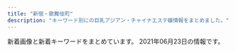 ```yaml
---
title: "新宿・歌舞伎町"
description: "キーワード別にの巨乳アジアン・チャイナエステ嬢情報をまとめました。"
---
```


新着画像と新着キーワードをまとめています。
2021年06月23日の情報です。

<DmmAffiliateIns />
<KeywordTable
  shops={
    [
    {
        "keywords": {},
        "name": "\u7fbd\u8863\uff5e\u306f\u3054\u308d\u3082\uff5e",
        "url": "https://www.hagoromo.tokyo/",
        "img_links": [
            "https://static.wixstatic.com/media/1f1430_184f66b9eb914c26b47be78d54152284~mv2.jpg",
            "https://static.wixstatic.com/media/1f1430_2511e8409a39492bab1eeffd58a5eb1f~mv2.jpg",
            "https://static.wixstatic.com/media/1f1430_d26df1a13af049c9a7afeac5e58c5323~mv2.jpg",
            "https://static.wixstatic.com/media/1f1430_7ff5719c25b243d18c7fb6db890677f9~mv2.jpg",
            "https://static.wixstatic.com/media/1f1430_b6622178bf9c45a68912520b4b2de175~mv2.png",
            "https://static.wixstatic.com/media/1f1430_704c1cfac22b4288a4aaa588c496ab40~mv2.jpg",
            "https://static.wixstatic.com/media/1f1430_4b2c5243bdbe40858057386a16dce231~mv2.png",
            "https://static.wixstatic.com/media/1f1430_27c850c6656448c68b705e2a69f8d3e0~mv2.png",
            "https://static.wixstatic.com/media/1f1430_d0a7ae614e0b423886aa6d1beca9a87a~mv2.jpg",
            "https://static.wixstatic.com/media/1f1430_f16ba939f42f47d688a43ba736f9d100~mv2.jpg",
            "https://static.wixstatic.com/media/1f1430_890ca68d29e04e7a8c96e4198a653ed3~mv2.jpg",
            "https://static.wixstatic.com/media/1f1430_c12fa837f18643e8a167f283f823ecd9~mv2.jpg",
            "https://static.wixstatic.com/media/1f1430_0ea86bd4429f44fa96f0a1277a1c2d6e~mv2.jpg",
            "https://static.wixstatic.com/media/1f1430_c48456140f404f1eb9a47dfd01d1d032~mv2.jpg",
            "https://static.wixstatic.com/media/1f1430_5b6db55133674387b978465361d1f5af~mv2.jpg",
            "https://static.wixstatic.com/media/1f1430_c572ee153c0c46e096e6301fe82e2f11~mv2.jpg",
            "https://static.wixstatic.com/media/1f1430_8e7ae52f03b14e31be6ff7b1038f2896~mv2.jpg",
            "https://static.wixstatic.com/media/1f1430_e5113a1a86b8410db0438745823a2d2c~mv2.png",
            "https://static.wixstatic.com/media/1f1430_f4c9cbbcc36c44f1a8be8eb3138b0b46~mv2.jpg",
            "https://static.wixstatic.com/media/1f1430_04f93cdec45f4c4e8d0fa69dc26b3e38~mv2.jpg",
            "https://static.wixstatic.com/media/1f1430_d824a82ebc40424facf31978d80b293b~mv2.png",
            "https://static.wixstatic.com/media/1f1430_e11d2a49cf1a4130a10a3e09053a46fc~mv2.png",
            "https://static.wixstatic.com/media/1f1430_4ef445c14af547ffb085a4c73252e22c~mv2.jpg"
        ],
        "station": "JR\u65b0\u5bbf\u99c5\u6771\u53e3\u30fb\u6b4c\u821e\u4f0e\u753a"
    },
    {
        "keywords": {
            "87": 8,
            "E": 8,
            "85": 4,
            "C": 8,
            "86": 4
        },
        "img_links": [
            "http://sakura-relax.net/images/cg06.jpg",
            "http://sakura-relax.net/images/cg03.jpg",
            "http://sakura-relax.net/images/cg07.jpg",
            "http://sakura-relax.net/images/tel.png",
            "http://sakura-relax.net/images/kan.jpg",
            "http://sakura-relax.net/images/top-img02.png",
            "http://sakura-relax.net/images/qrc.png",
            "http://sakura-relax.net/images/top-img01.png",
            "http://sakura-relax.net/link/menlog.jpg",
            "http://sakura-relax.net/images/cg04.jpg"
        ],
        "station": "\u65b0\u5bbf\u4e09\u4e01\u76ee\u99c5E1\u51fa\u53e3",
        "url": "http://sakura-relax.net/",
        "name": "\u697d\u697d-\u30e9\u30af\u30e9\u30af-"
    },
    {
        "img_links": [
            "http://ciretva.xyz/uploads/201021/1-201021155925315.jpg",
            "http://ciretva.xyz/uploads/210601/1-2106011H604649.jpg",
            "http://ciretva.xyz/picture/room1.jpg",
            "http://ciretva.xyz/picture/face_bj1.png",
            "http://ciretva.xyz/uploads/201021/1-201021155T9631.jpg",
            "http://ciretva.xyz/picture/pick.jpg",
            "http://ciretva.xyz/picture/news.jpg",
            "http://ciretva.xyz/picture/room2.jpg",
            "http://ciretva.xyz/uploads/210601/1-2106011H615V5.jpg",
            "http://ciretva.xyz/uploads/201021/1-201021155932238.jpg",
            "http://ciretva.xyz/picture/s_staff.png",
            "http://ciretva.xyz/picture/face.jpg",
            "http://ciretva.xyz/picture/top.jpg",
            "http://ciretva.xyz/picture/room3.jpg",
            "http://ciretva.xyz/picture/room4.jpg",
            "http://ciretva.xyz/uploads/201021/1-201021155T02L.jpg"
        ],
        "name": "\u4f73\u7e01 \uff5e\u304b\u3048\u3093\uff5e",
        "url": "http://ciretva.xyz/",
        "keywords": {
            "86": 2,
            "D": 3
        },
        "station": "\u897f\u6b66\u65b0\u5bbf\u99c5\u5317\u53e3"
    },
    {
        "url": "https://shinjuku-mensesthe.com/",
        "keywords": {},
        "station": "JR\u65b0\u5bbf\u99c5\u6771\u53e3",
        "img_links": [
            "https://shinjuku-mensesthe.com/images/footer-r.png",
            "https://shinjuku-mensesthe.com/images/camp.png",
            "https://shinjuku-mensesthe.com/staff/hikaru-s1.jpg",
            "https://shinjuku-mensesthe.com/button/blog.png",
            "https://shinjuku-mensesthe.com/images/main-sp.jpg",
            "https://shinjuku-mensesthe.com/room/room-l1.jpg",
            "https://shinjuku-mensesthe.com/icon/facebook.png",
            "https://shinjuku-mensesthe.com/menu/info.png",
            "https://shinjuku-mensesthe.com/images/top2.jpg",
            "https://shinjuku-mensesthe.com/staff/yuki-s1.jpg",
            "https://shinjuku-mensesthe.com/images/footer-l.png",
            "https://shinjuku-mensesthe.com/icon/twitter.png",
            "https://shinjuku-mensesthe.com/staff/kana-l1.jpg",
            "https://shinjuku-mensesthe.com/staff/arisa-l1.jpg",
            "https://shinjuku-mensesthe.com/staff/yuki-l1.jpg",
            "https://shinjuku-mensesthe.com/staff/seira-s1.jpg",
            "https://shinjuku-mensesthe.com/images/top1.jpg",
            "https://shinjuku-mensesthe.com/images/qrcode.png",
            "https://shinjuku-mensesthe.com/massage/2021/03/27/blog.jpg",
            "https://shinjuku-mensesthe.com/images/top3.jpg",
            "https://shinjuku-mensesthe.com/massage/2020/10/05/yuki-s1.jpg",
            "https://shinjuku-mensesthe.com/massage/2020/07/31/covit19.jpg",
            "https://shinjuku-mensesthe.com/staff/seira-l1.jpg",
            "https://shinjuku-mensesthe.com/staff/hikaru-l1.jpg",
            "https://shinjuku-mensesthe.com/staff/arisa-s1.jpg",
            "https://shinjuku-mensesthe.com/icon/yelp.png",
            "https://shinjuku-mensesthe.com/images/clear.png",
            "https://shinjuku-mensesthe.com/staff/hana-l1.jpg",
            "https://shinjuku-mensesthe.com/icon/line.png",
            "https://shinjuku-mensesthe.com/staff/shiori-s1.jpg",
            "https://shinjuku-mensesthe.com/menu/blog.png",
            "https://shinjuku-mensesthe.com/massage/2020/09/14/hana-s1.jpg",
            "https://shinjuku-mensesthe.com/staff/kana-s1.jpg",
            "https://shinjuku-mensesthe.com/massage/2020/10/21/risa-s1.jpg",
            "https://shinjuku-mensesthe.com/room/room-l3.jpg",
            "https://shinjuku-mensesthe.com/room/room-l2.jpg",
            "https://shinjuku-mensesthe.com/button/staff.png",
            "https://scdn.line-apps.com/n/line_add_friends/btn/ja.png",
            "https://shinjuku-mensesthe.com/images/main-top.jpg",
            "https://shinjuku-mensesthe.com/menu/home.png",
            "https://shinjuku-mensesthe.com/massage/2020/08/16/riri-s1.jpg",
            "https://shinjuku-mensesthe.com/images/main-small.jpg",
            "https://shinjuku-mensesthe.com/menu/staff.png",
            "https://shinjuku-mensesthe.com/staff/hana-s1.jpg",
            "https://shinjuku-mensesthe.com/images/header3.png",
            "https://shinjuku-mensesthe.com/images/flower.png",
            "https://shinjuku-mensesthe.com/button/home.png",
            "https://shinjuku-mensesthe.com/room/room-l4.jpg",
            "https://shinjuku-mensesthe.com/link/mens-esthe.png"
        ],
        "name": "\u5915\u9727 \u3086\u3046\u304e\u308a"
    },
    {
        "name": "\u7652\u3057\u306e\u5bbf",
        "img_links": [
            "http://aes-aroma.com/staff/yuri/01.jpg",
            "http://aes-aroma.com/staff/yoko/01.jpg",
            "http://aes-aroma.com/staff/yoko/02.jpg",
            "http://aes-aroma.com/img/ttl_pickup.png",
            "http://aes-aroma.com/img/ttl_rec.png",
            "http://aes-aroma.com/staff/koko/01.jpg",
            "http://aes-aroma.com/staff/kaori/01.jpg",
            "http://aes-aroma.com/staff/mimi/01.jpg",
            "http://aes-aroma.com/pic/head.png",
            "http://aes-aroma.com/img/ttl_tnew.png",
            "http://aes-aroma.com/img/ttl_mobile.png",
            "http://aes-aroma.com/staff/ai/01.jpg",
            "http://aes-aroma.com/img/ttl_staff.png",
            "http://aes-aroma.com/staff/miki/01.jpg",
            "http://aes-aroma.com/staff/nana/01.jpg",
            "http://aes-aroma.com/staff/megumi/01.jpg",
            "http://aes-aroma.com/i/files/homeimg.jpg"
        ],
        "station": "JR\u65b0\u5bbf\u99c5\u5357\u53e3",
        "url": "http://aes-aroma.com/",
        "keywords": {
            "C": 18
        }
    },
    {
        "url": "http://www.night.ne.jp/tokyo/gyoen/",
        "station": "\u65b0\u5bbf\u5fa1\u82d1\u524d\u99c53\u756a\u51fa\u53e3",
        "keywords": {},
        "name": "\u5fa1\u82d1 -\u304e\u3087\u3048\u3093-",
        "img_links": [
            "http://www.night.ne.jp/tokyo/gyoen/img/index_top.jpg",
            "http://www.night.ne.jp/_format/W/img/whats_news.jpg",
            "http://www.night.ne.jp/nightnet/img/9.jpg",
            "http://www.night.ne.jp/nightnet/img/15.jpg",
            "http://www.night.ne.jp/nightnet/img/14.jpg",
            "http://www.night.ne.jp/nightnet/img/7.jpg",
            "http://www.night.ne.jp/tokyo/gyoen/img/skill_3.jpg",
            "http://www.night.ne.jp/nightnet/img/11.jpg",
            "http://www.night.ne.jp/nightnet/img/4.jpg",
            "http://www.night.ne.jp/nightnet/img/16.jpg",
            "http://www.night.ne.jp/tokyo/gyoen/img/view_2.jpg",
            "http://www.night.ne.jp/tokyo/gyoen/img/skill_2.jpg",
            "http://www.night.ne.jp/tokyo/gyoen/img/index.jpg",
            "http://www.night.ne.jp/nightnet/img/6.jpg",
            "http://www.night.ne.jp/nightnet/img/8.jpg",
            "http://www.night.ne.jp/tokyo/gyoen/img/skill_1.jpg",
            "http://www.night.ne.jp/tokyo/gyoen/img/index_skill.jpg",
            "http://www.night.ne.jp/nightnet/img/3.jpg",
            "http://www.night.ne.jp/_format/W/img/index_enter_1.jpg",
            "http://www.night.ne.jp/_format/W/img/whats_view.jpg",
            "http://www.night.ne.jp/_format/W/img/whats_skill.jpg",
            "http://www.night.ne.jp/tokyo/gyoen/img/view_1.jpg",
            "http://www.night.ne.jp/nightnet/img/17.jpg",
            "http://www.night.ne.jp/tokyo/gyoen/img/qr_code.jpg",
            "http://www.night.ne.jp/nightnet/img/12a.jpg",
            "http://www.night.ne.jp/nightnet/img/1.jpg",
            "http://www.night.ne.jp/tokyo/gyoen/img/view_4.jpg",
            "http://www.night.ne.jp/nightnet/img/13.jpg",
            "http://www.night.ne.jp/nightnet/img/10.jpg",
            "http://www.night.ne.jp/nightnet/img/5.jpg",
            "http://www.night.ne.jp/tokyo/gyoen/img/index_view.jpg",
            "http://www.night.ne.jp/tokyo/gyoen/img/view_3.jpg",
            "http://www.night.ne.jp/nightnet/img/2.jpg"
        ]
    },
    {
        "keywords": {},
        "station": "JR\u65b0\u5bbf\u99c5\u6771\u53e3",
        "url": "http://relaxia.work/",
        "img_links": [
            "http://relaxia.work/images/ico01.png",
            "http://relaxia.work/images/link_nav05.jpg",
            "http://relaxia.work/images/top_slider01.jpg",
            "http://relaxia.work/img/haru1.jpg",
            "http://relaxia.work/images/note.jpg",
            "http://relaxia.work/images/info1.jpg",
            "http://relaxia.work/images/link_nav04.jpg",
            "http://relaxia.work/images/link_nav03.jpg",
            "http://relaxia.work/images/link_nav01.jpg",
            "http://relaxia.work/img/yuki1.jpg",
            "http://relaxia.work/images/sp_top.jpg",
            "http://relaxia.work/images/top.png",
            "http://relaxia.work/images/side_mobile.jpg",
            "http://relaxia.work/images/link_nav02.jpg",
            "http://relaxia.work/images/info2.jpg",
            "http://relaxia.work/img/sizuka1.jpg",
            "http://relaxia.work/images/info3.jpg",
            "http://relaxia.work/images/link_nav06.jpg",
            "http://relaxia.work/images/side_tel.jpg",
            "http://relaxia.work/images/side_link.jpg"
        ],
        "name": "\u30ea\u30e9\u30af\u30b7\u30a2\u30fc"
    },
    {
        "keywords": {
            "86": 14,
            "87": 14,
            "D": 28,
            "85": 14,
            "\u80f8": 2,
            "E": 14
        },
        "url": "http://yurali.oks.bz/",
        "name": "\u6c17\u697d",
        "img_links": [
            "http://yurali.oks.bz/images/content.jpg",
            "http://yurali.oks.bz/images/right.jpg",
            "http://yurali.oks.bz/images/top.jpg",
            "http://yurali.oks.bz/images/s2.jpg",
            "http://yurali.oks.bz/images/mobile.jpg",
            "http://yurali.oks.bz/images/room2.jpg",
            "http://yurali.oks.bz/images/kanban.jpg",
            "http://yurali.oks.bz/images/room3.jpg",
            "http://yurali.oks.bz/images/acc4.jpg",
            "http://yurali.oks.bz/images/s3.jpg",
            "http://yurali.oks.bz/images/room1.jpg",
            "http://yurali.oks.bz/images/acc2.jpg",
            "http://yurali.oks.bz/photos/sites/48/2020/09/2020090809340917.jpg",
            "http://yurali.oks.bz/photos/sites/48/2021/03/2021033110254887.jpg",
            "http://yurali.oks.bz/images/acc1.jpg",
            "http://yurali.oks.bz/images/line.jpg",
            "http://yurali.oks.bz/photos/sites/48/2020/09/2020090809341490.jpg",
            "http://yurali.oks.bz/images/s_new.png",
            "http://yurali.oks.bz/images/acc3.jpg",
            "http://yurali.oks.bz/images/s4.jpg",
            "http://yurali.oks.bz/photos/sites/48/2020/09/2020090809341126.jpg",
            "http://yurali.oks.bz/images/s1.jpg",
            "http://yurali.oks.bz/photos/sites/48/2021/03/2021033110254811.jpg",
            "http://yurali.oks.bz/photos/sites/48/2020/06/2020063002493351.jpg",
            "http://yurali.oks.bz/images/room4.jpg"
        ],
        "station": "JR\u65b0\u5bbf\u99c5\u897f\u53e3"
    },
    {
        "url": "https://mens-esthe.xyz/",
        "station": "JR\u65b0\u5bbf\u99c5\u6771\u5357\u53e3",
        "img_links": [
            "https://mens-esthe.xyz/staff/yuuka-l1.jpg",
            "https://mens-esthe.xyz/images/esthe3.jpg",
            "https://mens-esthe.xyz/staff/eri-s2.jpg",
            "https://mens-esthe.xyz/icon/line.png",
            "https://mens-esthe.xyz/staff/eri-l1.jpg",
            "https://mens-esthe.xyz/staff/yuuka-s1.jpg",
            "https://mens-esthe.xyz/staff/kana-s1.jpg",
            "https://mens-esthe.xyz/room/room-l8.jpg",
            "https://mens-esthe.xyz/icon/twitter.png",
            "https://mens-esthe.xyz/room/room-l1.jpg",
            "https://mens-esthe.xyz/staff/yuuka-s2.jpg",
            "https://mens-esthe.xyz/staff/yuuka-l2.jpg",
            "https://mens-esthe.xyz/staff/kana-l1.jpg",
            "https://mens-esthe.xyz/staff/moe-s1.jpg",
            "https://mens-esthe.xyz/images/esthe1.jpg",
            "https://mens-esthe.xyz/staff/kana-l2.jpg",
            "https://mens-esthe.xyz/room/room-l7.jpg",
            "https://mens-esthe.xyz/images/clear.png",
            "https://mens-esthe.xyz/room/room-l6.jpg",
            "https://mens-esthe.xyz/staff/eri-l2.jpg",
            "https://mens-esthe.xyz/images/esthe2.jpg",
            "https://mens-esthe.xyz/staff/moe-l1.jpg",
            "https://mens-esthe.xyz/icon/facebook.png",
            "https://mens-esthe.xyz/footer/footer-staff.png",
            "https://mens-esthe.xyz/room/room-l5.jpg",
            "https://mens-esthe.xyz/images/main-sp.jpg",
            "https://mens-esthe.xyz/footer/footer-tel.png",
            "https://mens-esthe.xyz/images/main1.jpg",
            "https://mens-esthe.xyz/room/room-l3.jpg",
            "https://mens-esthe.xyz/staff/kana-s2.jpg",
            "https://mens-esthe.xyz/icon/yelp.png",
            "https://mens-esthe.xyz/room/room-l4.jpg",
            "https://mens-esthe.xyz/images/qrcode.png",
            "https://mens-esthe.xyz/shinjuku/2021/06/11/4942043_0.jpg",
            "https://mens-esthe.xyz/staff/eri-s1.jpg",
            "https://mens-esthe.xyz/footer/footer-line.png",
            "https://mens-esthe.xyz/room/room-l2.jpg",
            "https://mens-esthe.xyz/images/esthe4.jpg",
            "https://mens-esthe.xyz/images/header3.png"
        ],
        "name": "\u30b8\u30e5\u30ea\u30a2\u30f3",
        "keywords": {
            "84": 5,
            "F": 5,
            "95": 5,
            "86": 10,
            "D": 10
        }
    },
    {
        "url": "http://www.yuuka.info/",
        "keywords": {},
        "name": "\u7652\u83ef \u3086\u3046\u304b",
        "station": "JR\u65b0\u5bbf\u99c5\u6771\u53e3",
        "img_links": [
            "http://www.yuuka.info/images/2.jpg",
            "http://www.yuuka.info/images/ta.jpg",
            "http://www.yuuka.info/images/interior_t.jpg",
            "http://www.yuuka.info/images/tel.jpg",
            "http://www.yuuka.info/images/int2.jpg",
            "http://www.yuuka.info/images/news.jpg",
            "http://www.yuuka.info/images/sys.jpg",
            "http://www.yuuka.info/images/4.jpg",
            "http://www.yuuka.info/img/momo1.jpg",
            "http://www.yuuka.info/images/head.jpg",
            "http://www.yuuka.info/img/rina1.jpg",
            "http://www.yuuka.info/images/rec1.jpg",
            "http://www.yuuka.info/img/sayaka1.jpg",
            "http://www.yuuka.info/images/up.png",
            "http://www.yuuka.info/images/staff_t.jpg",
            "http://www.yuuka.info/images/rec2.jpg",
            "http://www.yuuka.info/images/mobile.jpg",
            "http://www.yuuka.info/images/int1.jpg",
            "http://www.yuuka.info/images/3.jpg",
            "http://www.yuuka.info/images/1.jpg",
            "http://www.yuuka.info/img/miyu1.jpg"
        ]
    },
    {
        "keywords": {
            "89": 1,
            "86": 4,
            "C": 3,
            "F": 1,
            "90": 1,
            "D": 8,
            "87": 2,
            "88": 4
        },
        "img_links": [
            "http://clear-es.net/my_work/images/pic1.png",
            "http://clear-es.net/images/index_12.jpg",
            "http://clear-es.net/uploads/a62d7f24a5b9a4fd5aeef678eb24ef4b.jpg",
            "http://clear-es.net/uploads/f73e8f67358edf8e94cf35d345a7af08.jpg",
            "http://clear-es.net/images/girls_13.jpg",
            "http://clear-es.net/images/index_27.jpg",
            "http://clear-es.net/uploads/0141717ce8be90c90f41c0c8eb5c92fe.jpg",
            "http://clear-es.net/images/service_11.jpg",
            "http://clear-es.net/uploads/09bdd5637edec4bfa3d47a7e9874640b.jpg",
            "http://clear-es.net/yamituki-n/uploads/images/yui01.jpg",
            "http://clear-es.net/images/index_26.jpg",
            "http://clear-es.net/images/index_11.jpg",
            "http://clear-es.net/images/index_21.jpg",
            "http://clear-es.net/images/index_25.jpg",
            "http://clear-es.net/images/index_09.jpg",
            "http://clear-es.net/images/index_28_01.jpg",
            "http://clear-es.net/images/koko_1.jpg",
            "http://clear-es.net/images/gallery_11.jpg",
            "http://clear-es.net/images/index_03.jpg",
            "http://clear-es.net/uploads/d1dd85f8fb55d0e70a55a6dafa8ff601.jpg",
            "http://clear-es.net/uploads/c1f6d0346f5cb109ac62c21a58c7deff.jpg",
            "http://clear-es.net/images/index_23.jpg",
            "http://clear-es.net/images/index_24.jpg",
            "http://clear-es.net/uploads/22c8968348a9acc2dfc9ab0aecb09c27.jpg",
            "http://clear-es.net/images/index_17.jpg",
            "http://clear-es.net/images/index_01.jpg",
            "http://clear-es.net/yamituki-n/uploads/images/satomi21.jpg",
            "http://clear-es.net/yamituki-n/uploads/images/rika55ss.jpg",
            "http://clear-es.net/yamituki-n/uploads/images/mmexport1576417470781.jpg",
            "http://clear-es.net/uploads/97eb17743f96fd7f0551aab0bedd5e6f.jpg",
            "http://clear-es.net/uploads/f426bd85a8f6a9eac87e55b2d44c4bd5.jpg",
            "http://clear-es.net/yamituki-n/uploads/images/juri01s.jpg",
            "http://clear-es.net/images/index_13.jpg",
            "http://clear-es.net/uploads/c8a6186524d872100cc89c100d1f3728.jpg",
            "http://clear-es.net/images/index_10.jpg",
            "http://clear-es.net/images/index_18.jpg",
            "http://clear-es.net/yamituki-n/uploads/images/rena01.jpg",
            "http://clear-es.net/uploads/2aa97908694153fb149943f0b8445352.jpg",
            "http://clear-es.net/yamituki-n/uploads/images/satomi2.jpg",
            "http://clear-es.net/yamituki-n/uploads/images/rena02.jpg",
            "http://clear-es.net/images/index_14.jpg",
            "http://clear-es.net/images/index_28.jpg",
            "http://clear-es.net/images/girls_03.jpg",
            "http://clear-es.net/images/index_02.jpg",
            "http://clear-es.net/images/index_05.jpg",
            "http://clear-es.net/images/index_08.jpg",
            "http://clear-es.net/yamituki-n/uploads/images/emi3.jpg",
            "http://clear-es.net/images/index_19.jpg",
            "http://clear-es.net/uploads/cec0ed392fe00d8e3ff867c0625809e6.jpg",
            "http://clear-es.net/images/index_06.jpg",
            "http://clear-es.net/images/girls_11.jpg",
            "http://clear-es.net/uploads/10299154955d10c3b815a5638a35a934.jpg",
            "http://clear-es.net/images/index_07.jpg",
            "http://clear-es.net/images/index_15.jpg",
            "http://clear-es.net/images/index_20.jpg",
            "http://clear-es.net/images/index_04.jpg",
            "http://clear-es.net/yamituki-n/uploads/images/mimi-01s.jpg",
            "http://clear-es.net/yamituki-n/uploads/images/mika03s.jpg"
        ],
        "name": "CLEAR-\u30af\u30ea\u30a2-",
        "station": "\u897f\u6b66\u65b0\u5bbf\u99c5\u5317\u53e3",
        "url": "http://clear-es.net/"
    },
    {
        "station": "JR\u65b0\u5bbf\u99c5\u6771\u53e3",
        "url": "http://hi-msg.com/koyuki/",
        "keywords": {
            "C": 8
        },
        "name": "KOYUKI",
        "img_links": [
            "http://hi-msg.com/koyuki/img/p-11.jpg",
            "http://hi-msg.com/koyuki/img/t-2.png",
            "http://hi-msg.com/koyuki/img/english-t2.png",
            "http://hi-msg.com/koyuki/img/p-2.jpg",
            "http://hi-msg.com/koyuki/img/p-2-1.jpg",
            "http://hi-msg.com/koyuki/img/p-1.jpg",
            "http://hi-msg.com/koyuki/img/kanban4s.jpg",
            "http://hi-msg.com/koyuki/img/p-0.jpg",
            "http://hi-msg.com/koyuki/img/p-3-1.jpg",
            "http://hi-msg.com/koyuki/img/t-1.png",
            "http://hi-msg.com/koyuki/img/card.png",
            "http://hi-msg.com/koyuki/img/english-t4.png",
            "http://hi-msg.com/koyuki/img/p-9.jpg",
            "http://hi-msg.com/koyuki/img/p-8-1.jpg",
            "http://hi-msg.com/koyuki/img/t-3.png",
            "http://hi-msg.com/koyuki/img/tel.png",
            "http://hi-msg.com/koyuki/img/p-7-1.jpg",
            "http://hi-msg.com/koyuki/img/p-8.jpg",
            "http://hi-msg.com/koyuki/img/english-t5.png",
            "http://hi-msg.com/koyuki/img/re.png",
            "http://hi-msg.com/koyuki/img/english-t3.png",
            "http://hi-msg.com/koyuki/img/p-4-1.jpg",
            "http://hi-msg.com/koyuki/img/p-4.jpg",
            "http://hi-msg.com/koyuki/img/p-5.jpg",
            "http://hi-msg.com/koyuki/img/english-t6.png",
            "http://hi-msg.com/koyuki/img/head.png",
            "http://hi-msg.com/koyuki/img/p-3.jpg",
            "http://hi-msg.com/koyuki/img/p-7.jpg",
            "http://hi-msg.com/koyuki/img/p-10.jpg",
            "http://hi-msg.com/koyuki/img/tit.png",
            "http://hi-msg.com/koyuki/img/p-6.jpg",
            "http://hi-msg.com/koyuki/img/p-6-1.jpg",
            "http://hi-msg.com/koyuki/img/english-t1.png",
            "http://hi-msg.com/koyuki/img/kanban4.jpg",
            "http://hi-msg.com/koyuki/img/newstback.png",
            "http://hi-msg.com/koyuki/img/card-english.png",
            "http://hi-msg.com/koyuki/img/botton.png"
        ]
    },
    {
        "url": "http://www.yu-yu.work/",
        "img_links": [
            "http://www.yu-yu.work/images/sys2.jpg",
            "http://www.yu-yu.work/staff/yumi.jpg",
            "http://www.yu-yu.work/images/b1.jpg",
            "http://www.yu-yu.work/images/sys1.jpg",
            "http://www.yu-yu.work/images/6.jpg",
            "http://www.yu-yu.work/staff/misaki.jpg",
            "http://www.yu-yu.work/images/int1.png",
            "http://www.yu-yu.work/images/sys4.jpg",
            "http://www.yu-yu.work/images/ac1.jpg",
            "http://www.yu-yu.work/images/5.jpg",
            "http://www.yu-yu.work/staff/nana.jpg",
            "http://www.yu-yu.work/images/news.jpg",
            "http://www.yu-yu.work/images/ac2.jpg",
            "http://www.yu-yu.work/images/int2.png",
            "http://www.yu-yu.work/images/head.jpg",
            "http://www.yu-yu.work/images/staff_t.jpg",
            "http://www.yu-yu.work/staff/miki.jpg",
            "http://www.yu-yu.work/images/interior_t.jpg",
            "http://www.yu-yu.work/images/b2.jpg",
            "http://www.yu-yu.work/images/2.jpg",
            "http://www.yu-yu.work/images/info.jpg",
            "http://www.yu-yu.work/images/mobile.jpg",
            "http://www.yu-yu.work/img/yumi1.jpg",
            "http://www.yu-yu.work/img/misaki1.jpg",
            "http://www.yu-yu.work/images/line.png",
            "http://www.yu-yu.work/images/7.jpg",
            "http://www.yu-yu.work/images/sys3.jpg",
            "http://www.yu-yu.work/img/miki1.jpg",
            "http://www.yu-yu.work/img/nana1.jpg"
        ],
        "keywords": {},
        "station": "\u897f\u6b66\u65b0\u5bbf\u99c5\u5317\u53e3",
        "name": "\u8679\u83ef \u3044\u308d\u306f"
    },
    {
        "url": "http://genkimorimori.este88.com/",
        "keywords": {},
        "station": "\u897f\u6b66\u65b0\u5bbf\u99c5\u5317\u53e3",
        "img_links": [
            "http://genkimorimori.este88.com/img/kaori1.jpg",
            "http://genkimorimori.este88.com/images/momo1.jpg",
            "http://genkimorimori.este88.com/gals/koko1.jpg",
            "http://genkimorimori.este88.com/images/r02.jpg",
            "http://genkimorimori.este88.com/images/mika1.jpg",
            "http://genkimorimori.este88.com/gals/nnana1.jpg",
            "http://genkimorimori.este88.com/images/koyuki1.jpg",
            "http://genkimorimori.este88.com/images/r01.jpg",
            "http://genkimorimori.este88.com/gals/sayuri1.jpg",
            "http://genkimorimori.este88.com/img/kixyoko1.jpg",
            "http://genkimorimori.este88.com/img/koyuki1.jpg",
            "http://genkimorimori.este88.com/images/ph1.jpg",
            "http://genkimorimori.este88.com/images/kixyoko1.jpg",
            "http://genkimorimori.este88.com/images/r04.jpg",
            "http://genkimorimori.este88.com/images/kaori1.jpg",
            "http://genkimorimori.este88.com/img/mika1.jpg",
            "http://genkimorimori.este88.com/gals/risa1.jpg",
            "http://genkimorimori.este88.com/img/momo1.jpg"
        ],
        "name": "\u5143\u6c17\u30e2\u30ea\u30e2\u30ea"
    },
    {
        "url": "https://gokujo.iest.info/",
        "img_links": [],
        "station": "JR\u65b0\u5bbf\u99c5",
        "keywords": {},
        "name": "\u65b0\u5bbf\u6975\u4e0a\u30e1\u30f3\u30ba\u30a8\u30b9\u30c6"
    },
    {
        "name": "\u30c6\u30bb\u30e9-Tethera-",
        "url": "http://aroma-massage.red/",
        "img_links": [
            "http://aroma-massage.red/images/bg-image-consept.png",
            "http://aroma-massage.red/images/acc1.jpg",
            "http://aroma-massage.red/images/ttl-concept2t.png",
            "http://aroma-massage.red/images/ttl-qrf.png",
            "http://aroma-massage.red/images/img-therapistt.jpg",
            "http://aroma-massage.red/images/img-header-mainvisual01t.jpg",
            "http://aroma-massage.red/images/ttl-concept2.png",
            "http://aroma-massage.red/images/kan.jpg",
            "http://aroma-massage.red/images/ttl-informationt.png",
            "http://aroma-massage.red/images/ttl-qrt.png",
            "http://aroma-massage.red/images/bg-image-consept02.png",
            "http://aroma-massage.red/images/img-link.jpg",
            "http://aroma-massage.red/images/ttl-pickupt.png",
            "http://aroma-massage.red/images/img-therapist.jpg",
            "http://aroma-massage.red/images/txt-header-phonet.png",
            "http://aroma-massage.red/images/bnr-sp-campaign01.jpg",
            "http://aroma-massage.red/images/cg01.jpg",
            "http://aroma-massage.red/images/ttl-therapist.png",
            "http://aroma-massage.red/images/bnr-campaign01.jpg",
            "http://aroma-massage.red/images/ttl-concept.png",
            "http://aroma-massage.red/images/acc.jpg",
            "http://aroma-massage.red/images/cg02.jpg",
            "http://aroma-massage.red/images/ttl-conceptt.png",
            "http://aroma-massage.red/images/img-header-mainvisual01.jpg",
            "http://aroma-massage.red/images/img-linkt.jpg",
            "http://aroma-massage.red/images/ttl-information.png",
            "http://aroma-massage.red/images/cg06.jpg",
            "http://aroma-massage.red/images/cg03.jpg",
            "http://aroma-massage.red/images/ttl-link.png",
            "http://aroma-massage.red/images/txt-header-phone.png",
            "http://aroma-massage.red/images/txt-header-storeinfo.png",
            "http://aroma-massage.red/images/ttl-pickup.png",
            "http://aroma-massage.red/images/txt-footer-copyright.png",
            "http://aroma-massage.red/images/cg05.jpg",
            "http://aroma-massage.red/images/ttl-qr.png",
            "http://aroma-massage.red/images/qr.jpg"
        ],
        "station": "JR\u65b0\u5bbf\u99c5\u6771\u53e3",
        "keywords": {
            "D": 20
        }
    },
    {
        "keywords": {},
        "name": "Fairy Girl",
        "url": "http://fairy-girl.work/",
        "station": "JR\u65b0\u5bbf\u99c5\u897f\u53e3",
        "img_links": [
            "http://fairy-girl.work/staff/mari.jpg",
            "http://fairy-girl.work/img/rara1.jpg",
            "http://fairy-girl.work/images/5.jpg",
            "http://fairy-girl.work/images/ac1.jpg",
            "http://fairy-girl.work/staff/kana.jpg",
            "http://fairy-girl.work/staff/rara.jpg",
            "http://fairy-girl.work/images/9.jpg",
            "http://fairy-girl.work/img/rina1.jpg",
            "http://fairy-girl.work/images/int2.jpg",
            "http://fairy-girl.work/images/sys2.jpg",
            "http://fairy-girl.work/images/12.jpg",
            "http://fairy-girl.work/images/interior_t.jpg",
            "http://fairy-girl.work/images/sys5.jpg",
            "http://fairy-girl.work/images/bana0404_4.png",
            "http://fairy-girl.work/images/1.jpg",
            "http://fairy-girl.work/images/8.jpg",
            "http://fairy-girl.work/staff/yuki.jpg",
            "http://fairy-girl.work/img/kana1.jpg",
            "http://fairy-girl.work/images/7.jpg",
            "http://fairy-girl.work/images/tr.jpg",
            "http://fairy-girl.work/images/11.jpg",
            "http://fairy-girl.work/img/yuyu1.jpg",
            "http://fairy-girl.work/staff/yuyu.jpg",
            "http://fairy-girl.work/staff/kiki.jpg",
            "http://fairy-girl.work/images/line.png",
            "http://fairy-girl.work/images/staff_t.jpg",
            "http://fairy-girl.work/images/sys3.jpg",
            "http://fairy-girl.work/images/news.jpg",
            "http://fairy-girl.work/img/hitomi1.jpg",
            "http://fairy-girl.work/img/eri1.jpg",
            "http://fairy-girl.work/img/mari1.jpg",
            "http://fairy-girl.work/img/eri2.jpg",
            "http://fairy-girl.work/staff/rika.jpg",
            "http://fairy-girl.work/images/sys4.jpg",
            "http://fairy-girl.work/images/ac2.jpg",
            "http://fairy-girl.work/img/kiki2.jpg",
            "http://fairy-girl.work/images/int1.jpg",
            "http://fairy-girl.work/images/6.jpg",
            "http://fairy-girl.work/staff/misa.jpg",
            "http://fairy-girl.work/images/mobile.jpg",
            "http://fairy-girl.work/staff/rina.jpg",
            "http://fairy-girl.work/img/kiki1.jpg",
            "http://fairy-girl.work/img/rika1.jpg",
            "http://fairy-girl.work/img/yuki1.jpg",
            "http://fairy-girl.work/images/sys1.jpg",
            "http://fairy-girl.work/img/misa1.jpg",
            "http://fairy-girl.work/staff/eri.jpg",
            "http://fairy-girl.work/staff/hitomi.jpg",
            "http://fairy-girl.work/images/3.jpg",
            "http://fairy-girl.work/images/10.jpg",
            "http://fairy-girl.work/images/2.jpg"
        ]
    },
    {
        "name": "RELAIR \uff5e\u30ea\u30ec\u30a2\uff5e",
        "keywords": {
            "C": 8
        },
        "url": "http://in-esthe.com/relair/",
        "img_links": [
            "http://in-esthe.com/relair/img/kanban4.jpg",
            "http://in-esthe.com/relair/img/re.png",
            "http://in-esthe.com/relair/img/english-t3.png",
            "http://in-esthe.com/relair/img/botton.png",
            "http://in-esthe.com/relair/img/card-english.png",
            "http://in-esthe.com/relair/img/fla2.png",
            "http://in-esthe.com/relair/img/english-t6.png",
            "http://in-esthe.com/relair/img/t-2.png",
            "http://in-esthe.com/relair/img/twitter.png",
            "http://in-esthe.com/relair/img/t-1.png",
            "http://in-esthe.com/relair/img/english-t1.png",
            "http://in-esthe.com/relair/img/newstback.png",
            "http://in-esthe.com/relair/img/tel.png",
            "http://in-esthe.com/relair/img/p-3-1.jpg",
            "http://in-esthe.com/relair/img/p-1.jpg",
            "http://in-esthe.com/relair/img/p-7.jpg",
            "http://in-esthe.com/relair/img/p-8.jpg",
            "http://in-esthe.com/relair/img/p-2.jpg",
            "http://in-esthe.com/relair/img/english-t2.png",
            "http://in-esthe.com/relair/img/p-1-1.jpg",
            "http://in-esthe.com/relair/img/s-1.jpg",
            "http://in-esthe.com/relair/img/fla1.png",
            "http://in-esthe.com/relair/img/english-t4.png",
            "http://in-esthe.com/relair/img/p-3.jpg",
            "http://in-esthe.com/relair/img/t-3.png",
            "http://in-esthe.com/relair/img/p-9.jpg",
            "http://in-esthe.com/relair/img/english-t5.png",
            "http://in-esthe.com/relair/img/p-0.jpg",
            "http://in-esthe.com/relair/img/head.png",
            "http://in-esthe.com/relair/img/fla.png"
        ],
        "station": "\u65b0\u5bbf\u897f\u53e3\u99c5D5\u51fa\u53e3"
    },
    {
        "keywords": {
            "C": 2
        },
        "img_links": [
            "http://crystal-est.net/uploads/crystal/images/xing.png",
            "http://ruby-es.com/uploads/rubyes/2017/02/img_info_05.png",
            "http://crystal-est.net/uploads/crystal/2020/12/img_6902.jpg",
            "http://crystal-est.net/uploads/crystal/2018/07/wechatimg30.jpeg",
            "http://crystal-est.net/uploads/crystal/2017/03/ruby6.png",
            "http://crystal-est.net/uploads/crystal/2018/07/wechatimg26.jpeg",
            "http://crystal-est.net/uploads/crystal/2017/03/btn_top_03.png",
            "http://crystal-est.net/uploads/crystal/2017/04/bnr_side_01.png",
            "http://crystal-est.net/uploads/crystal/2017/03/bnr_side_032.png",
            "http://crystal-est.net/uploads/crystal/2017/03/treatment2.png",
            "http://crystal-est.net/uploads/crystal/2017/03/subvisual_contact.png",
            "http://ruby-es.com/uploads/rubyes/2017/02/img_info_04.png",
            "http://crystal-est.net/uploads/crystal/2017/03/subvisual_enquete1.png",
            "http://crystal-est.net/uploads/crystal/2017/03/bnr_side_052.png",
            "http://crystal-est.net/uploads/crystal/2018/07/wechatimg125.jpeg",
            "http://crystal-est.net/uploads/crystal/2017/04/line2.png",
            "http://ruby-es.com/uploads/rubyes/2017/02/img_info_06.png",
            "http://crystal-est.net/uploads/crystal/2017/03/subvisual_link.png",
            "http://crystal-est.net/uploads/crystal/2020/11/tel.jpg",
            "http://crystal-est.net/uploads/crystal/2017/02/wifi.jpg",
            "http://crystal-est.net/uploads/crystal/2017/03/btn_top_01.png",
            "http://crystal-est.net/uploads/crystal/2017/03/subvisual_magazine1.png",
            "http://crystal-est.net/uploads/crystal/2017/03/icon_flower.png",
            "http://crystal-est.net/uploads/crystal/2018/05/mayu1.jpeg",
            "http://crystal-est.net/uploads/crystal/2017/04/web.png",
            "http://crystal-est.net/uploads/crystal/2017/02/ameba.jpg",
            "http://crystal-est.net/uploads/crystal/2018/08/wechatimg49.jpeg",
            "http://crystal-est.net/uploads/crystal/images/icon_flower.png",
            "http://crystal-est.net/uploads/crystal/2018/07/wechatimg31.jpeg",
            "http://crystal-est.net/uploads/crystal/2018/08/wechatimg51.jpeg",
            "http://crystal-est.net/uploads/crystal/2017/03/subvisual_reserve.png",
            "http://crystal-est.net/uploads/crystal/2017/03/btn_top_02.png",
            "http://crystal-est.net/uploads/crystal/2017/04/leftmovie.png",
            "http://crystal-est.net/uploads/crystal/images/p01.png",
            "http://ruby-es.com/uploads/rubyes/2017/02/img_info_01.png",
            "http://crystal-est.net/uploads/crystal/2017/03/bnr_side_credit1.png",
            "http://crystal-est.net/uploads/crystal/images/no-photo.jpg",
            "http://crystal-est.net/uploads/crystal/2017/03/bnr_side_042.png",
            "http://crystal-est.net/uploads/crystal/images/subvisual_staff.png",
            "http://ruby-es.com/uploads/rubyes/2017/02/img_info_02.png",
            "http://ruby-es.com/uploads/rubyes/2017/02/img_info_03.png",
            "http://crystal-est.net/uploads/crystal/2018/05/webwxgetmsgimg.jpeg",
            "http://crystal-est.net/uploads/crystal/2017/03/subvisual_qa.png",
            "http://crystal-est.net/uploads/crystal/2020/12/img_6830.jpg",
            "http://crystal-est.net/uploads/crystal/2017/03/subvisual_info.png"
        ],
        "name": "\u30af\u30ea\u30b9\u30bf\u30eb",
        "url": "http://crystal-est.net/",
        "station": "JR\u65b0\u5bbf\u99c5\u6771\u53e3"
    },
    {
        "keywords": {},
        "url": "http://pure-resort.tyo.cm/",
        "station": "JR\u65b0\u5bbf\u99c5\u6771\u53e3",
        "name": "\u30d4\u30e5\u30a2\u30ea\u30be\u30fc\u30c8II",
        "img_links": []
    },
    {
        "keywords": {
            "86": 16,
            "E": 8,
            "D": 6
        },
        "name": "sweet-\u30b9\u30a6\u30a3\u30fc\u30c8-",
        "station": "JR\u65b0\u5bbf\u99c5\u897f\u53e3",
        "url": "http://sweety-est.tokyo/",
        "img_links": [
            "http://sweety-est.tokyo/images/cg03.jpg",
            "http://sweety-est.tokyo/images/m1.jpg",
            "http://sweety-est.tokyo/images/tit-sub4.jpg",
            "http://sweety-est.tokyo/images/cg07.jpg",
            "http://sweety-est.tokyo/images/r3.jpg",
            "http://sweety-est.tokyo/images/r1.jpg",
            "http://sweety-est.tokyo/images/tit-sub1.jpg",
            "http://sweety-est.tokyo/images/slider-img002.jpg",
            "http://sweety-est.tokyo/images/a4.jpg",
            "http://sweety-est.tokyo/images/b-tel.png",
            "http://sweety-est.tokyo/images/a7.jpg",
            "http://sweety-est.tokyo/images/qr.jpg",
            "http://sweety-est.tokyo/images/sys.jpg",
            "http://sweety-est.tokyo/images/a6.jpg",
            "http://sweety-est.tokyo/images/r4.jpg",
            "http://sweety-est.tokyo/images/b-online.png",
            "http://sweety-est.tokyo/images/tit-sub6.jpg",
            "http://sweety-est.tokyo/images/a3.jpg",
            "http://sweety-est.tokyo/images/tit-sub5.jpg",
            "http://sweety-est.tokyo/images/a5.jpg",
            "http://sweety-est.tokyo/images/r2.jpg",
            "http://sweety-est.tokyo/images/cg06.jpg",
            "http://sweety-est.tokyo/images/cg011.jpg",
            "http://sweety-est.tokyo/images/pp.jpg",
            "http://sweety-est.tokyo/images/tit-sub3.jpg",
            "http://sweety-est.tokyo/images/r6.jpg",
            "http://sweety-est.tokyo/images/m2.jpg",
            "http://sweety-est.tokyo/images/cg05.jpg",
            "http://sweety-est.tokyo/images/kan1.jpg",
            "http://sweety-est.tokyo/images/cg01.jpg",
            "http://sweety-est.tokyo/images/cg08.jpg",
            "http://sweety-est.tokyo/link/menlog.jpg",
            "http://sweety-est.tokyo/images/cg02.jpg",
            "http://sweety-est.tokyo/images/cg04.jpg",
            "http://sweety-est.tokyo/images/a2.jpg",
            "http://sweety-est.tokyo/images/tit-sub2.jpg",
            "http://sweety-est.tokyo/images/a8.jpg",
            "http://sweety-est.tokyo/images/slider-img001.jpg",
            "http://sweety-est.tokyo/images/kan.jpg",
            "http://sweety-est.tokyo/images/r5.jpg",
            "http://sweety-est.tokyo/images/slider-img003.jpg",
            "http://sweety-est.tokyo/images/a1.jpg",
            "http://sweety-est.tokyo/images/m3.jpg",
            "http://sweety-est.tokyo/images/m4.jpg"
        ]
    }
]
}
/>
<DmmAffiliateScript />

